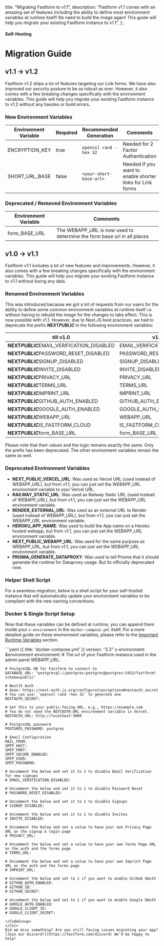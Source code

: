   title: "Migrating Fastform to v1.1",
  description:
    "Fastform v1.1 comes with an amazing set of features including the ability to define most environment variables at runtime itself! No need to build the image again! This guide will help you migrate your existing Fastform instance to v1.1",
};

#### Self-Hosting

# Migration Guide

## v1.1 -> v1.2

Fastform v1.2 ships a lot of features targeting our Link forms. We have also improved our security posture to be as robust as ever. However, it also comes with a few breaking changes specifically with the environment variables. This guide will help you migrate your existing Fastform instance to v1.2 without any hassles or build errors.

### New Environment Variables

| Environment Variable | Required | Recommended Generation         | Comments                                                    |
| -------------------- | -------- | ------------------------------ | ----------------------------------------------------------- |
| ENCRYPTION_KEY       | true     | `openssl rand -hex 32`         | Needed for 2 Factor Authentication                          |
| SHORT_URL_BASE       | false    | `<your-short-base-url>`        | Needed if you want to enable shorter links for Link forms |

### Deprecated / Removed Environment Variables

| Environment Variable | Comments                                                                  |
| -------------------- | ------------------------------------------------------------------------- |
| form_BASE_URL      | The WEBAPP_URL is now used to determine the form base url in all places |

## v1.0 -> v1.1

Fastform v1.1 includes a lot of new features and improvements. However, it also comes with a few breaking changes specifically with the environment variables. This guide will help you migrate your existing Fastform instance to v1.1 without losing any data.

### Renamed Environment Variables

This was introduced because we got a lot of requests from our users for the ability to define some common environment variables at runtime itself i.e. without having to rebuild the image for the changes to take effect.
This is now possible with v1.1. However, due to Next.JS best practices, we had to deprecate the prefix **NEXT*PUBLIC*** in the following environment variables:

| till v1.0                                   | v1.1                        |
| ------------------------------------------- | --------------------------- |
| **NEXT*PUBLIC***EMAIL_VERIFICATION_DISABLED | EMAIL_VERIFICATION_DISABLED |
| **NEXT*PUBLIC***PASSWORD_RESET_DISABLED     | PASSWORD_RESET_DISABLED     |
| **NEXT*PUBLIC***SIGNUP_DISABLED             | SIGNUP_DISABLED             |
| **NEXT*PUBLIC***INVITE_DISABLED             | INVITE_DISABLED             |
| **NEXT*PUBLIC***PRIVACY_URL                 | PRIVACY_URL                 |
| **NEXT*PUBLIC***TERMS_URL                   | TERMS_URL                   |
| **NEXT*PUBLIC***IMPRINT_URL                 | IMPRINT_URL                 |
| **NEXT*PUBLIC***GITHUB_AUTH_ENABLED         | GITHUB_AUTH_ENABLED         |
| **NEXT*PUBLIC***GOOGLE_AUTH_ENABLED         | GOOGLE_AUTH_ENABLED         |
| **NEXT*PUBLIC***WEBAPP_URL                  | WEBAPP_URL                  |
| **NEXT*PUBLIC***IS_FASTFORM_CLOUD         | IS_FASTFORM_CLOUD         |
| **NEXT*PUBLIC***form_BASE_URL             | form_BASE_URL             |

<Note>
  Please note that their values and the logic remains exactly the same. Only the prefix has been deprecated.
  The other environment variables remain the same as well.
</Note>

### Deprecated Environment Variables

- **NEXT_PUBLIC_VERCEL_URL**: Was used as Vercel URL (used instead of WEBAPP_URL), but from v1.1, you can just set the WEBAPP_URL environment variable to your Vercel URL.
- **RAILWAY_STATIC_URL**: Was used as Railway Static URL (used instead of WEBAPP_URL), but from v1.1, you can just set the WEBAPP_URL environment variable.
- **RENDER_EXTERNAL_URL**: Was used as an external URL to Render (used instead of WEBAPP_URL), but from v1.1, you can just set the WEBAPP_URL environment variable.
- **HEROKU_APP_NAME**: Was used to build the App name on a Heroku hosted webapp, but from v1.1, you can just set the WEBAPP_URL environment variable.
- **NEXT_PUBLIC_WEBAPP_URL**: Was used for the same purpose as WEBAPP_URL, but from v1.1, you can just set the WEBAPP_URL environment variable.
- **PRISMA_GENERATE_DATAPROXY**: Was used to tell Prisma that it should generate the runtime for Dataproxy usage. But its officially deprecated now.

### Helper Shell Script

For a seamless migration, below is a shell script for your self-hosted instance that will automatically update your environment variables to be compliant with the new naming conventions.

### Docker & Single Script Setup

Now that these variables can be defined at runtime, you can append them inside your `x-environment` in the `docker-compose.yml` itself.
For a more detailed guide on these environment variables, please refer to the [Important Runtime Variables](/docs/self-hosting/docker#important-run-time-variables) section.

<Col>
<CodeGroup title="docker-compose.yml">
```yaml {{ title: 'docker-compose.yml' }}
version: "3.3"
x-environment: &environment
  environment:
    # The url of your Fastform instance used in the admin panel
    WEBAPP_URL:

    # PostgreSQL DB for Fastform to connect to
    DATABASE_URL: "postgresql://postgres:postgres@postgres:5432/fastform?schema=public"

    # NextJS Auth
    # @see: https://next-auth.js.org/configuration/options#nextauth_secret
    # You can use: `openssl rand -hex 32` to generate one
    NEXTAUTH_SECRET:

    # Set this to your public-facing URL, e.g., https://example.com
    # You do not need the NEXTAUTH_URL environment variable in Vercel.
    NEXTAUTH_URL: http://localhost:3000

    # PostgreSQL password
    POSTGRES_PASSWORD: postgres

    # Email Configuration
    MAIL_FROM:
    SMTP_HOST:
    SMTP_PORT:
    SMTP_SECURE_ENABLED:
    SMTP_USER:
    SMTP_PASSWORD:

    # Uncomment the below and set it to 1 to disable Email Verification for new signups
    # EMAIL_VERIFICATION_DISABLED:

    # Uncomment the below and set it to 1 to disable Password Reset
    # PASSWORD_RESET_DISABLED:

    # Uncomment the below and set it to 1 to disable Signups
    # SIGNUP_DISABLED:

    # Uncomment the below and set it to 1 to disable Invites
    # INVITE_DISABLED:

    # Uncomment the below and set a value to have your own Privacy Page URL on the signup & login page
    # PRIVACY_URL:

    # Uncomment the below and set a value to have your own Terms Page URL on the auth and the forms page
    # TERMS_URL:

    # Uncomment the below and set a value to have your own Imprint Page URL on the auth and the forms page
    # IMPRINT_URL:

    # Uncomment the below and set to 1 if you want to enable GitHub OAuth
    # GITHUB_AUTH_ENABLED:
    # GITHUB_ID:
    # GITHUB_SECRET:

    # Uncomment the below and set to 1 if you want to enable Google OAuth
    # GOOGLE_AUTH_ENABLED:
    # GOOGLE_CLIENT_ID:
    # GOOGLE_CLIENT_SECRET:

```
</CodeGroup>
</Col>
Did we miss something? Are you still facing issues migrating your app? [Join our Discord!](https://fastform.com/discord) We'd be happy to help!
